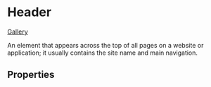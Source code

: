 

<Meta
  title="Layout/Header"
  component={Header}
/>


# Header

[Gallery](https://component.gallery/components/header/)

An element that appears across the top of all pages on a website or application; it usually contains the site name and main navigation.

## Properties

<ArgsTable />